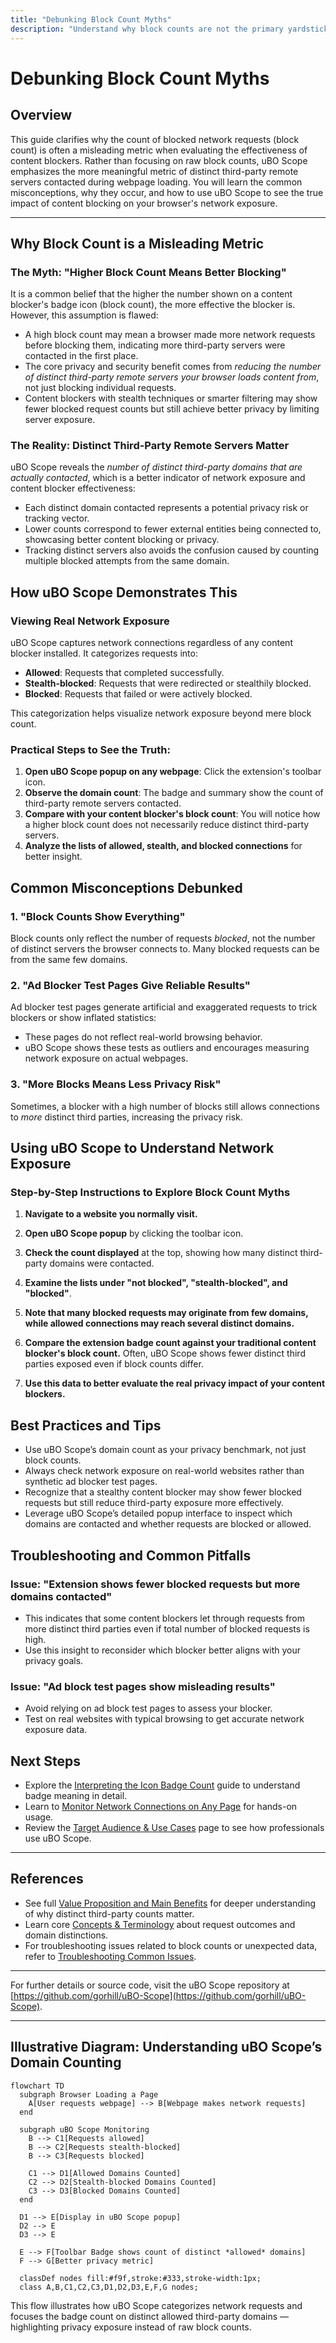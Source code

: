 ```yaml
---
title: "Debunking Block Count Myths"
description: "Understand why block counts are not the primary yardstick for a content blocker's effectiveness. This guide explains common misconceptions, with practical demonstration of how uBO Scope's data presents the real story."
---
```


# Debunking Block Count Myths

## Overview

This guide clarifies why the count of blocked network requests (block count) is often a misleading metric when evaluating the effectiveness of content blockers. Rather than focusing on raw block counts, uBO Scope emphasizes the more meaningful metric of distinct third-party remote servers contacted during webpage loading. You will learn the common misconceptions, why they occur, and how to use uBO Scope to see the true impact of content blocking on your browser's network exposure.

---

## Why Block Count is a Misleading Metric

### The Myth: "Higher Block Count Means Better Blocking"

It is a common belief that the higher the number shown on a content blocker's badge icon (block count), the more effective the blocker is. However, this assumption is flawed:

- A high block count may mean a browser made more network requests before blocking them, indicating more third-party servers were contacted in the first place.
- The core privacy and security benefit comes from *reducing the number of distinct third-party remote servers your browser loads content from*, not just blocking individual requests.
- Content blockers with stealth techniques or smarter filtering may show fewer blocked request counts but still achieve better privacy by limiting server exposure.

### The Reality: Distinct Third-Party Remote Servers Matter

uBO Scope reveals the *number of distinct third-party domains that are actually contacted*, which is a better indicator of network exposure and content blocker effectiveness:

- Each distinct domain contacted represents a potential privacy risk or tracking vector.
- Lower counts correspond to fewer external entities being connected to, showcasing better content blocking or privacy.
- Tracking distinct servers also avoids the confusion caused by counting multiple blocked attempts from the same domain.


## How uBO Scope Demonstrates This

### Viewing Real Network Exposure

uBO Scope captures network connections regardless of any content blocker installed. It categorizes requests into:

- **Allowed**: Requests that completed successfully.
- **Stealth-blocked**: Requests that were redirected or stealthily blocked.
- **Blocked**: Requests that failed or were actively blocked.

This categorization helps visualize network exposure beyond mere block count.

### Practical Steps to See the Truth:

1. **Open uBO Scope popup on any webpage**: Click the extension's toolbar icon.
2. **Observe the domain count**: The badge and summary show the count of third-party remote servers contacted.
3. **Compare with your content blocker's block count**: You will notice how a higher block count does not necessarily reduce distinct third-party servers.
4. **Analyze the lists of allowed, stealth, and blocked connections** for better insight.


## Common Misconceptions Debunked

### 1. "Block Counts Show Everything"

Block counts only reflect the number of requests *blocked*, not the number of distinct servers the browser connects to. Many blocked requests can be from the same few domains.

### 2. "Ad Blocker Test Pages Give Reliable Results"

Ad blocker test pages generate artificial and exaggerated requests to trick blockers or show inflated statistics:

- These pages do not reflect real-world browsing behavior.
- uBO Scope shows these tests as outliers and encourages measuring network exposure on actual webpages.

### 3. "More Blocks Means Less Privacy Risk"

Sometimes, a blocker with a high number of blocks still allows connections to *more* distinct third parties, increasing the privacy risk.


## Using uBO Scope to Understand Network Exposure

### Step-by-Step Instructions to Explore Block Count Myths

1. **Navigate to a website you normally visit.**

2. **Open uBO Scope popup** by clicking the toolbar icon.

3. **Check the count displayed** at the top, showing how many distinct third-party domains were contacted.

4. **Examine the lists under "not blocked", "stealth-blocked", and "blocked"**.

5. **Note that many blocked requests may originate from few domains, while allowed connections may reach several distinct domains.**

6. **Compare the extension badge count against your traditional content blocker's block count.** Often, uBO Scope shows fewer distinct third parties exposed even if block counts differ.

7. **Use this data to better evaluate the real privacy impact of your content blockers.**


## Best Practices and Tips

- Use uBO Scope’s domain count as your privacy benchmark, not just block counts.
- Always check network exposure on real-world websites rather than synthetic ad blocker test pages.
- Recognize that a stealthy content blocker may show fewer blocked requests but still reduce third-party exposure more effectively.
- Leverage uBO Scope’s detailed popup interface to inspect which domains are contacted and whether requests are blocked or allowed.


## Troubleshooting and Common Pitfalls

### Issue: "Extension shows fewer blocked requests but more domains contacted"

- This indicates that some content blockers let through requests from more distinct third parties even if total number of blocked requests is high.
- Use this insight to reconsider which blocker better aligns with your privacy goals.

### Issue: "Ad block test pages show misleading results"

- Avoid relying on ad block test pages to assess your blocker.
- Test on real websites with typical browsing to get accurate network exposure data.


## Next Steps

- Explore the [Interpreting the Icon Badge Count](/guides/core-usage/interpreting-badge-count) guide to understand badge meaning in detail.
- Learn to [Monitor Network Connections on Any Page](/guides/core-usage/monitoring-network-connections) for hands-on usage.
- Review the [Target Audience & Use Cases](/overview/introduction-core-value/target-audience-use-cases) page to see how professionals use uBO Scope.


---

## References

- See full [Value Proposition and Main Benefits](/overview/introduction-core-value/value-proposition-main-benefits) for deeper understanding of why distinct third-party counts matter.
- Learn core [Concepts & Terminology](/overview/how-it-works-architecture/core-concepts-terminology) about request outcomes and domain distinctions.
- For troubleshooting issues related to block counts or unexpected data, refer to [Troubleshooting Common Issues](/getting-started/getting-aware/troubleshooting).


---

For further details or source code, visit the uBO Scope repository at [https://github.com/gorhill/uBO-Scope](https://github.com/gorhill/uBO-Scope).

---

## Illustrative Diagram: Understanding uBO Scope’s Domain Counting

```mermaid
flowchart TD
  subgraph Browser Loading a Page
    A[User requests webpage] --> B[Webpage makes network requests]
  end

  subgraph uBO Scope Monitoring
    B --> C1[Requests allowed]
    B --> C2[Requests stealth-blocked]
    B --> C3[Requests blocked]

    C1 --> D1[Allowed Domains Counted]
    C2 --> D2[Stealth-blocked Domains Counted]
    C3 --> D3[Blocked Domains Counted]
  end

  D1 --> E[Display in uBO Scope popup]
  D2 --> E
  D3 --> E

  E --> F[Toolbar Badge shows count of distinct *allowed* domains]
  F --> G[Better privacy metric]

  classDef nodes fill:#f9f,stroke:#333,stroke-width:1px;
  class A,B,C1,C2,C3,D1,D2,D3,E,F,G nodes;
```

This flow illustrates how uBO Scope categorizes network requests and focuses the badge count on distinct allowed third-party domains — highlighting privacy exposure instead of raw block counts.
